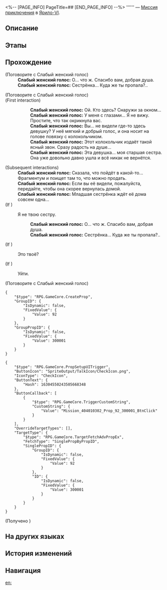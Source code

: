 <%-- [PAGE_INFO]
PageTitle=##
[END_PAGE_INFO] --%>
{{Дополнить|Диалоги.}}
{{Миссия Инфобокс
|id              = 4040103
|Название        = 
|Изображение     = Миссия .png
|Тип             = Миссия приключения
|Событие         = 
|Глава           = 
|Условия         = 
* Завершена [[Миссия Освоения]] «[[Неисчезающие тени]]»
* Завершена [[Миссия Освоения]] «[[Прошлое накроет снежной лавиной]]»
|Персонажи       = Первопроходец; Слабый женский голос
|СтартЛокация    = [[Ярило-VI]] — [[Заклёпкоград]]
|Мир             = Ярило-VI
|Предыдущая      = 
|Следующая       = 
|Награды         = Конденсированный эфир*1; Щиты*20
}}
'''''' — [[Миссия приключения]] в [[Ярило-VI]].

==Описание==
{{Описание|<!--официальное описание из Перекрёстка судеб-->}}

==Этапы==


==Прохождение==
{{Дополнить}}


;(Поговорите с Слабый женский голос)
:'''Слабый женский голос:''' О... что ж. Спасибо вам, добрая душа.
:'''Слабый женский голос:''' Сестрёнка... Куда же ты пропала?..

;(Поговорите с Слабый женский голос)
;(First interaction)
::'''Слабый женский голос:''' Ой. Кто здесь? Снаружи за окном...
::'''Слабый женский голос:''' У меня с глазами... Я не вижу. Простите, что так окрикнула вас.
::'''Слабый женский голос:''' Вы... не видели где-то здесь девушку? У неё мягкий и добрый голос, и она носит на голове повязку с колокольчиком.
::'''Слабый женский голос:''' Этот колокольчик издаёт такой ясный звон. Сразу радость на душе...
::'''Слабый женский голос:''' Эта девушка... моя старшая сестра. Она уже довольно давно ушла и всё никак не вернётся.
;(Subsequent interactions)
:'''Слабый женский голос:''' Сказала, что пойдёт в какой-то... Фрагментум и поищет там то, что можно продать.
:'''Слабый женский голос:''' Если вы её видели, пожалуйста, передайте, чтобы она скорее вернулась домой.
:'''Слабый женский голос:''' Младшая сестрёнка ждёт её дома совсем одна...
;(If )
:{{Диалог|?}} Я не {{MC|м=видел|ж=видела}} твою сестру.
::'''Слабый женский голос:''' О... что ж. Спасибо вам, добрая душа.
::'''Слабый женский голос:''' Сестрёнка... Куда же ты пропала?..
;(If )
:{{Диалог|?}} Это твоё?
;(If )
:{{Диалог|Выход}} Уйти.

;(Поговорите с Слабый женский голос)

<pre>{
	"$type": "RPG.GameCore.CreateProp",
	"GroupID": {
		"IsDynamic": false,
		"FixedValue": {
			"Value": 92
		}
	},
	"GroupPropID": {
		"IsDynamic": false,
		"FixedValue": {
			"Value": 300001
		}
	}
}</pre>
<pre>{
	"$type": "RPG.GameCore.PropSetupUITrigger",
	"ButtonIcon": "SpriteOutput/TalkIcon/CheckIcon.png",
	"IconType": "CheckIcon",
	"ButtonText": {
		"Hash": 16304550243505668348
	},
	"ButtonCallback": [
		{
			"$type": "RPG.GameCore.TriggerCustomString",
			"CustomString": {
				"Value": "Mission_404010302_Prop_92_300001_BtnClick"
			}
		}
	],
	"OverrideTargetTypes": [],
	"TargetType": {
		"$type": "RPG.GameCore.TargetFetchAdvPropEx",
		"FetchType": "SinglePropByPropID",
		"SinglePropID": {
			"GroupID": {
				"IsDynamic": false,
				"FixedValue": {
					"Value": 92
				}
			},
			"ID": {
				"IsDynamic": false,
				"FixedValue": {
					"Value": 300001
				}
			}
		}
	}
}</pre>
;(Получено {{Предмет|Сломанная музыкальная шкатулка|20|x=1}})
{{Диалог Конец}}

==На других языках==
{{На других языках
|en   = 
|zhs  = 
|zht  = 
|ja   = 
|ko   = 
|es   = 
|fr   = 
|ru   = 
|th   = 
|vi   = 
|de   = 
|id   = 
|pt   = 
}}

==История изменений==
{{История изменений|3.5}}

==Навигация==
{{Миссия приключения Навбокс|Глава }}

[[en:]]
